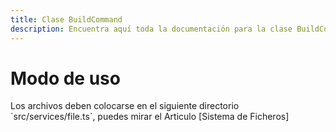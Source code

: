 ```yaml
---
title: Clase BuildCommand
description: Encuentra aquí toda la documentación para la clase BuildCommand.
---
```


# Modo de uso

<Aside type="warning">
  Los archivos deben colocarse en el siguiente directorio `src/services/file.ts`, puedes mirar el Articulo [Sistema de Ficheros]
</Aside>
